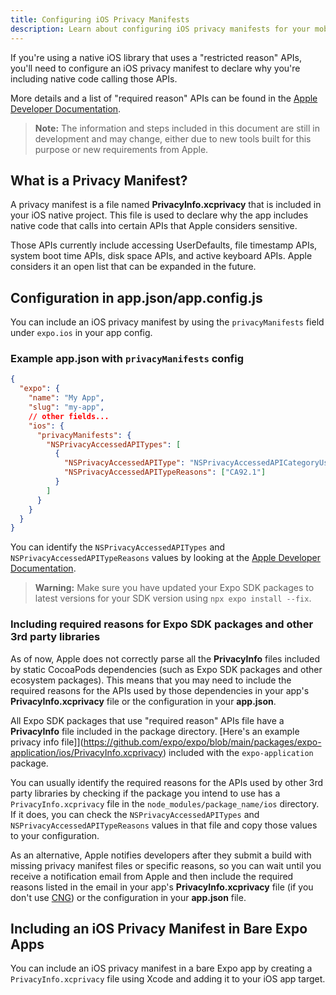 ```yaml
---
title: Configuring iOS Privacy Manifests
description: Learn about configuring iOS privacy manifests for your mobile app.
---
```


If you're using a native iOS library that uses a "restricted reason" APIs, you'll need to configure an iOS privacy manifest to declare why you're including native code calling those APIs.

More details and a list of "required reason" APIs can be found in the [Apple Developer Documentation](https://developer.apple.com/documentation/bundleresources/privacy_manifest_files).

> **Note:** The information and steps included in this document are still in development and may change, either due to new tools built for this purpose or new requirements from Apple.

## What is a Privacy Manifest?

A privacy manifest is a file named **PrivacyInfo.xcprivacy** that is included in your iOS native project. This file is used to declare why the app includes native code that calls into certain APIs that Apple considers sensitive.

Those APIs currently include accessing UserDefaults, file timestamp APIs, system boot time APIs, disk space APIs, and active keyboard APIs. Apple considers it an open list that can be expanded in the future.

## Configuration in app.json/app.config.js

You can include an iOS privacy manifest by using the `privacyManifests` field under `expo.ios` in your app config.

### Example app.json with `privacyManifests` config

```json
{
  "expo": {
    "name": "My App",
    "slug": "my-app",
    // other fields...
    "ios": {
      "privacyManifests": {
        "NSPrivacyAccessedAPITypes": [
          {
            "NSPrivacyAccessedAPIType": "NSPrivacyAccessedAPICategoryUserDefaults",
            "NSPrivacyAccessedAPITypeReasons": ["CA92.1"]
          }
        ]
      }
    }
  }
}
```

You can identify the `NSPrivacyAccessedAPITypes` and `NSPrivacyAccessedAPITypeReasons` values by looking at the [Apple Developer Documentation](https://developer.apple.com/documentation/bundleresources/privacy_manifest_files/describing_use_of_required_reason_api).

> **Warning:** Make sure you have updated your Expo SDK packages to latest versions for your SDK version using `npx expo install --fix`.

### Including required reasons for Expo SDK packages and other 3rd party libraries

As of now, Apple does not correctly parse all the **PrivacyInfo** files included by static CocoaPods dependencies (such as Expo SDK packages and other ecosystem packages). This means that you may need to include the required reasons for the APIs used by those dependencies in your app's **PrivacyInfo.xcprivacy** file or the configuration in your **app.json**.

All Expo SDK packages that use "required reason" APIs file have a **PrivacyInfo** file included in the package directory. [Here's an example privacy info file]](https://github.com/expo/expo/blob/main/packages/expo-application/ios/PrivacyInfo.xcprivacy) included with the `expo-application` package.

You can usually identify the required reasons for the APIs used by other 3rd party libraries by checking if the package you intend to use has a `PrivacyInfo.xcprivacy` file in the `node_modules/package_name/ios` directory. If it does, you can check the `NSPrivacyAccessedAPITypes` and `NSPrivacyAccessedAPITypeReasons` values in that file and copy those values to your configuration.

As an alternative, Apple notifies developers after they submit a build with missing privacy manifest files or specific reasons, so you can wait until you receive a notification email from Apple and then include the required reasons listed in the email in your app's **PrivacyInfo.xcprivacy** file (if you don't use [CNG](/workflow/continuous-native-generation/)) or the configuration in your **app.json** file.

## Including an iOS Privacy Manifest in Bare Expo Apps

You can include an iOS privacy manifest in a bare Expo app by creating a `PrivacyInfo.xcprivacy` file using Xcode and adding it to your iOS app target.
